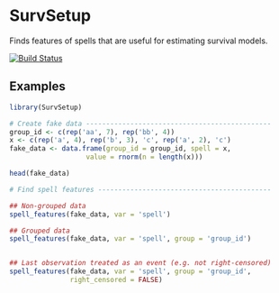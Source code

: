 # SurvSetup

Finds features of spells that are useful for estimating survival models.

[![Build Status](https://travis-ci.org/christophergandrud/SurvSetup.svg?branch=master)](https://travis-ci.org/christophergandrud/SurvSetup)

## Examples

```r
library(SurvSetup)

# Create fake data ----------------------------------------------
group_id <- c(rep('aa', 7), rep('bb', 4))
x <- c(rep('a', 4), rep('b', 3), 'c', rep('a', 2), 'c')
fake_data <- data.frame(group_id = group_id, spell = x,
                   value = rnorm(n = length(x)))

head(fake_data)

# Find spell features -------------------------------------------

## Non-grouped data
spell_features(fake_data, var = 'spell')

## Grouped data
spell_features(fake_data, var = 'spell', group = 'group_id')


## Last observation treated as an event (e.g. not right-censored)
spell_features(fake_data, var = 'spell', group = 'group_id',
               right_censored = FALSE)
```
